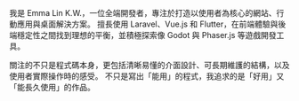 我是 Emma Lin K.W.，一位全端開發者，專注於打造以使用者為核心的網站、行動應用與桌面解決方案。
擅長使用 Laravel、Vue.js 和 Flutter，在前端體驗與後端穩定性之間找到理想的平衡，並積極探索像 Godot 與 Phaser.js 等遊戲開發工具。

關注的不只是程式碼本身，更包括清晰易懂的介面設計、可長期維護的結構，以及使用者實際操作時的感受。
不只是寫出「能用」的程式，我追求的是「好用」又「能長久使用」的作品。